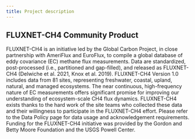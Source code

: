 ```yaml
---
title: Project description
---
```


## FLUXNET-CH4 Community Product

FLUXNET-CH4 is an initiative led by the Global Carbon Project, in close partnership with AmeriFlux and EuroFlux, to compile a global database of eddy covariance (EC) methane flux measurements. Data are standardized, post-processed (i.e., partitioned and gap-filled), and released as FLUXNET-CH4 (Delwiche et al. 2021, Knox et al. 2019). FLUXNET-CH4 Version 1.0 includes data from 81 sites, representing freshwater, coastal, upland, natural, and managed ecosystems. The near continuous, high-frequency nature of EC measurements offers significant promise for improving our understanding of ecosystem-scale CH4 flux dynamics. FLUXNET-CH4 exists thanks to the hard work of the site teams who collected these data and their willingness to participate in the FLUXNET-CH4 effort. Please refer to the Data Policy page for data usage and acknowledgement requirements. Funding for the FLUXNET-CH4 initiative was provided by the Gordon and Betty Moore Foundation and the USGS Powell Center.